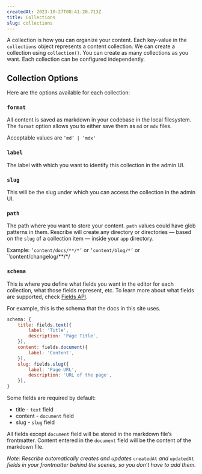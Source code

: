 ```yaml
---
createdAt: 2023-10-27T08:41:20.713Z
title: Collections
slug: collections
---
```


A collection is how you can organize your content. Each key-value in the `collections` object represents a content collection. We can create a collection using `collection()`. You can create as many collections as you want. Each collection can be configured independently.

## Collection Options

Here are the options available for each collection:

### `format`

All content is saved as markdown in your codebase in the local filesystem. The `format` option allows you to either save them as `md` or `mdx` files.

Acceptable values are `‘md’ | ‘mdx'`

### `label`

The label with which you want to identify this collection in the admin UI.

### `slug`

This will be the slug under which you can access the collection in the admin UI.

### `path`

The path where you want to store your content. `path` values could have glob patterns in them.  Rescribe will create any directory or directories — based on the `slug` of a collection item — inside your `app` directory.

Example: `’content/docs/**/*’` or `’content/blog/*’` or \`’content/changelog/\*\*/\*/

### `schema`

This is where you define what fields you want in the editor for each collection, what those fields represent, etc. To learn more about what fields are supported, check [Fields API](/docs/fields/boolean).

For example, this is the schema that the docs in this site uses.

```javascript
schema: {
	title: fields.text({
		label: 'Title',
		description: 'Page Title',
	}),
	content: fields.document({
		label: 'Content',
	}),
	slug: fields.slug({
		label: 'Page URL',
		description: 'URL of the page',
	}),
}
```

Some fields are required by default:

* title - `text` field
* content - `document` field
* slug - `slug` field

All fields except `document` field will be stored in the markdown file’s frontmatter. Content entered in the `document` field will be the content of the markdown file.

*Note: Rescribe automatically creates and updates* `createdAt` *and* `updatedAt` *fields in your frontmatter behind the scenes, so you don’t have to add them.*
